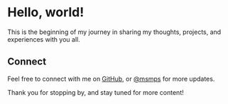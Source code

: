 
# Hello, world!

<Name />

This is the beginning of my journey in sharing my thoughts, projects, and experiences with you all.

## Connect

Feel free to connect with me on [GitHub](https://github.com/msmps/), or [@msmps](https://x.com/msmps_) for more updates.

Thank you for stopping by, and stay tuned for more content!
